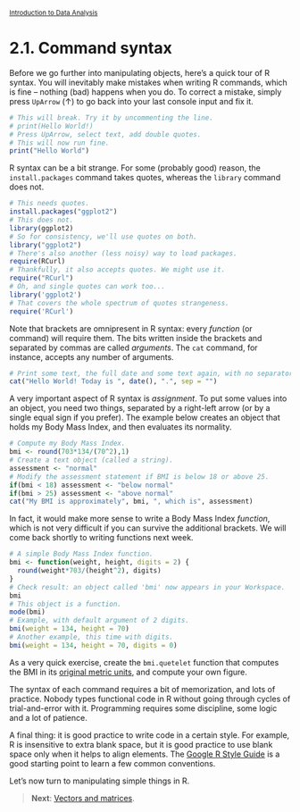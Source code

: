 <style>@import url(style.css);</style>
<small>[Introduction to Data Analysis](index.html)</small>

# 2.1. Command syntax

Before we go further into manipulating objects, here's a quick tour of R syntax. You will inevitably make mistakes when writing R commands, which is fine -- nothing (bad) happens when you do. To correct a mistake, simply press `UpArrow` (&uarr;) to go back into your last console input and fix it.

```r
# This will break. Try it by uncommenting the line.
# print(Hello World!)
# Press UpArrow, select text, add double quotes.
# This will now run fine.
print("Hello World")
```

R syntax can be a bit strange. For some (probably good) reason, the `install.packages` command takes quotes, whereas the `library` command does not.

```r
# This needs quotes.
install.packages("ggplot2")
# This does not.
library(ggplot2)
# So for consistency, we'll use quotes on both.
library("ggplot2")
# There's also another (less noisy) way to load packages.
require(RCurl)
# Thankfully, it also accepts quotes. We might use it.
require("RCurl")
# Oh, and single quotes can work too...
library('ggplot2')
# That covers the whole spectrum of quotes strangeness.
require('RCurl')
```

Note that brackets are omnipresent in R syntax: every *function* (or command) will require them. The bits written inside the brackets and separated by commas are called *arguments*. The `cat` command, for instance, accepts any number of arguments.

```r
# Print some text, the full date and some text again, with no separators.
cat("Hello World! Today is ", date(), ".", sep = "")
```

A very important aspect of R syntax is *assignment*. To put some values into an object, you need two things, separated by a right-left arrow (or by a single equal sign if you prefer). The example below creates an object that holds my Body Mass Index, and then evaluates its normality.

```r
# Compute my Body Mass Index.
bmi <- round(703*134/(70^2),1)
# Create a text object (called a string).
assessment <- "normal"
# Modify the assessment statement if BMI is below 18 or above 25.
if(bmi < 18) assessment <- "below normal"
if(bmi > 25) assessment <- "above normal"
cat("My BMI is approximately", bmi, ", which is", assessment)
```

In fact, it would make more sense to write a Body Mass Index *function*, which is not very difficult if you can survive the additional brackets. We will come back shortly to writing functions next week.

```r
# A simple Body Mass Index function.
bmi <- function(weight, height, digits = 2) {
  round(weight*703/(height^2), digits)
}
# Check result: an object called 'bmi' now appears in your Workspace.
bmi
# This object is a function.
mode(bmi)
# Example, with default argument of 2 digits.
bmi(weight = 134, height = 70)
# Another example, this time with digits.
bmi(weight = 134, height = 70, digits = 0)
```

As a very quick exercise, create the `bmi.quetelet` function that computes the BMI in its [original metric units](https://en.wikipedia.org/wiki/Body_mass_index), and compute your own figure.

The syntax of each command requires a bit of memorization, and lots of practice. Nobody types functional code in R without going through cycles of trial-and-error with it. Programming requires some discipline, some logic and a lot of patience.

A final thing: it is good practice to write code in a certain style. For example, R is insensitive to extra blank space, but it is good practice to use blank space only when it helps to align elements. The [Google R Style Guide](https://google-styleguide.googlecode.com/svn/trunk/google-r-style.html) is a good starting point to learn a few common conventions.

Let's now turn to manipulating simple things in R.

> __Next__: [Vectors and matrices](22_vectors.html).
